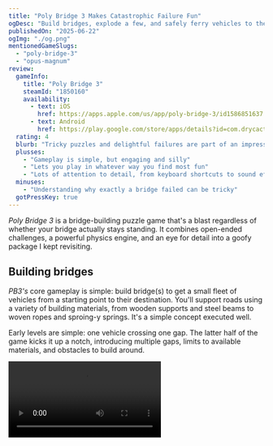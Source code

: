 ```yaml
---
title: "Poly Bridge 3 Makes Catastrophic Failure Fun"
ogDesc: "Build bridges, explode a few, and safely ferry vehicles to their destinations."
publishedOn: "2025-06-22"
ogImg: "./og.png"
mentionedGameSlugs:
  - "poly-bridge-3"
  - "opus-magnum"
review:
  gameInfo:
    title: "Poly Bridge 3"
    steamId: "1850160"
    availability:
      - text: iOS
        href: https://apps.apple.com/us/app/poly-bridge-3/id1586851637
      - text: Android
        href: https://play.google.com/store/apps/details?id=com.drycactus.polybridge3&hl=en_US
  rating: 4
  blurb: "Tricky puzzles and delightful failures are part of an impressive experience."
  plusses:
    - "Gameplay is simple, but engaging and silly"
    - "Lets you play in whatever way you find most fun"
    - "Lots of attention to detail, from keyboard shortcuts to sound effects"
  minuses:
    - "Understanding why exactly a bridge failed can be tricky"
  gotPressKey: true
---
```


_Poly Bridge 3_ is a bridge-building puzzle game that's a blast regardless of whether your bridge actually stays standing. It combines open-ended challenges, a powerful physics engine, and an eye for detail into a goofy package I kept revisiting.

<YoutubeEmbed youtubeId="e5tSnAh3P14" />

## Building bridges

_PB3's_ core gameplay is simple: build bridge(s) to get a small fleet of vehicles from a starting point to their destination. You'll support roads using a variety of building materials, from wooden supports and steel beams to woven ropes and sproing-y springs. It's a simple concept executed well.

Early levels are simple: one vehicle crossing one gap. The latter half of the game kicks it up a notch, introducing multiple gaps, limits to available materials, and obstacles to build around.

<Video src="/polybridge-videos/drawbridge.mp4" />

The only requirement to complete each level is that all vehicles successfully reach their targets. For an optional challenge, each level includes a "par" for the money you can spend on materials. There's no penalty for exceeding that limit, but your par status is noted in level select (to motivate completionists).

![](./level-select.png)

There are enough permutations (locale, vehicles, gap shape, etc.) that the levels themselves don't feel repetitive. That said, the gameplay _itself_ can feel same-y eventually if you're not actively trying to stay under budget.

Triangles are the strongest shape, so you'll end up with a lot of similar designs unless you're making it a point to try new things. How weird a design can you make that still completes the level?

<Video src="/polybridge-videos/ramp.mp4" />

You don't have to use triangles at all if you have other ways of supporting your bridge. There's a _lot_ of design freedom, which I found impressive.

## ...and knocking them down

I love how _Poly Bridge 3_ leans into failure as a core mechanic. When a bridge fails, it does so with a spectacular ragdoll-style explosion where bits go every which way.

<Video src="/polybridge-videos/boom.mp4" />

Best of all, intact bridges are _not_ a requirement for completing a level. Learning what destruction you can leave while still finishing a level provided a funny little side-quest throughout the campaign.

<Video src="/polybridge-videos/nailed-it.mp4" />

For the perfectionists among you, the game gives you tools to narrow down points of failure when they happen. Back in the "builder" view after a bridge has failed, there's a helpful indicator to mark which segment of building material failed first.

![](./broken.png)

Also, you can dynamically see the level of strain each piece is under while there's a vehicle on it. Unfortunately, I haven't taken a physics class in a decade(?) so that isn’t especially useful to me (in the end, it was just a prompt to add semi-random additional supports around the weaker areas). I suspect experience in civil engineering would be useful here (but is by no means required).

It would be useful if you could see those stress points while building as well, but it's a minor complaint. Switching between the test view and the building view was a single button, so switching between them was painless.

## Finding your fun

How you progress is up to you. You can beat the game by building the ugliest, most expensive bridges. Or, you can take time to really explore solutions to each level, making little optimizations as you go. It's up to you to find your fun.

The self-directed challenges of _PB3_ reminded me of one of my favorite [Zachtronics](https://www.zachtronics.com/) (RIP) games, [Opus Magnum](/games/opus-magnum/). Both games let you choose when you're done with a level: when you've gotten _any_ solution or when you've gotten one that meets specific resource criteria. (Strictly speaking, Opus Magnum doesn't have arbitrary cutoffs, but you're encouraged to optimize each solution for one of price, speed, and area.) This flexibility is an elegant design choice that allows every player to do what's most fun for them.

If you're a player that wished the game would never end, there are weekly bridge-building challenges that will keep you coming back even after you've perfected every campaign level. There really is something for everyone.

## Everything else

The big parts of _PB3_ are great, but I was equally impressed with all the little touches. Great care was clearly put into the UI and UX of the game. Every interaction feels instantaneous, which makes for very good _feeling_ software. It sounds a little silly, but it really does make a difference. There's also keyboard shortcuts for everything and they're all configurable. These should be table stakes for games, but a lot of peers miss these marks. I'm not sure if its predecessors (_Poly Bridge_ 1 & 2, which I haven't played) were this polished, but color me impressed.

The building UI itself is very well thought out. There's an (optional) snap to grid that makes it easy to see how far you can stretch a strut before placing. It includes a tool to help build smooth curves and an auto-triangle tool for building strong bridges in fewer clicks.

Lastly, I loved the soundtrack; it set an adventurous yet relaxed tone to the experience. The acoustic guitar motifs gave equal parts "Americana road trip" and "quiet afternoon on the porch". It's by composer [Adrian Talens](https://adriantalens.com/) and is available on [all major streaming services](https://album.link/b/2558265264).

## In the end

There's much that _Poly Bridge 3_ does right: an engaging core gameplay loop, flexible fun, and an admirable attention to details. Best of all, flexibility in its goals means it can deliver joy to any sort of player: from those who want to optimize (me) to those who want a detailed sandbox to play in.

No game is perfect, but _Poly Bridge 3_ knows what it's going for and totally nails it.

